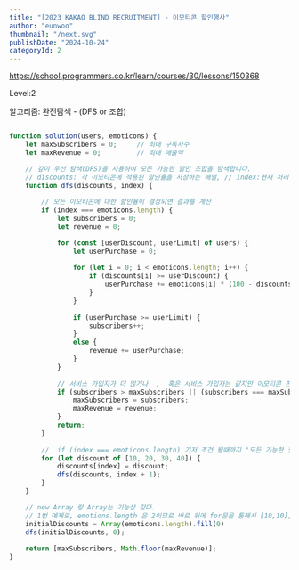 ```yaml
---
title: "[2023 KAKAO BLIND RECRUITMENT] - 이모티콘 할인행사"
author: "eunwoo"
thumbnail: "/next.svg"
publishDate: "2024-10-24"
categoryId: 2
---
```


https://school.programmers.co.kr/learn/courses/30/lessons/150368

Level:2

알고리즘: 완전탐색 - (DFS or 조합)

```js

function solution(users, emoticons) {
    let maxSubscribers = 0;     // 최대 구독자수
    let maxRevenue = 0;         // 최대 매출액

    // 깊이 우선 탐색(DFS)을 사용하여 모든 가능한 할인 조합을 탐색합니다.
    // discounts: 각 이모티콘에 적용된 할인율을 저장하는 배열, // index:현재 처리 중인 이모티콘의 인덱스
    function dfs(discounts, index) {      
        
        // 모든 이모티콘에 대한 할인율이 결정되면 결과를 계산
        if (index === emoticons.length) {
            let subscribers = 0;
            let revenue = 0;

            for (const [userDiscount, userLimit] of users) {
                let userPurchase = 0;
                
                for (let i = 0; i < emoticons.length; i++) {
                    if (discounts[i] >= userDiscount) {
                        userPurchase += emoticons[i] * (100 - discounts[i]) / 100;
                    }
                }
                
                if (userPurchase >= userLimit) {
                    subscribers++;
                } 
                else {
                    revenue += userPurchase;
                }
            }
            
            // 서비스 가입자가 더 많거나  ,  혹은 서비스 가입자는 같지만 이모티콘 판매액이 더 클때
            if (subscribers > maxSubscribers || (subscribers === maxSubscribers && revenue > maxRevenue)) {
                maxSubscribers = subscribers;
                maxRevenue = revenue;
            }
            return;
        }
        
        //  if (index === emoticons.length) 기저 조건 될때까지 "모든 가능한 할인 조합" 을 탐색
        for (let discount of [10, 20, 30, 40]) {
            discounts[index] = discount;
            dfs(discounts, index + 1);
        }
    }

    // new Array 랑 Array는 기능상 같다.
    // 1번 예제로, emotions.length 은 2이므로 바로 위에 for문을 통해서 [10,10], [10,20], .... [40,40] 총 16가지 비교
    initialDiscounts = Array(emoticons.length).fill(0)
    dfs(initialDiscounts, 0);
    
    return [maxSubscribers, Math.floor(maxRevenue)];
}



```

